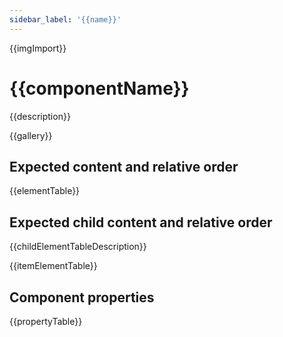```yaml
---
sidebar_label: '{{name}}'
---
```



{{imgImport}}

# {{componentName}}

{{description}}

{{gallery}}

## Expected content and relative order

{{elementTable}}

## Expected child content and relative order

{{childElementTableDescription}}

{{itemElementTable}}

## Component properties

{{propertyTable}}